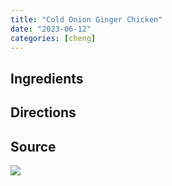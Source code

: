 ```yaml
---
title: "Cold Onion Ginger Chicken"
date: "2023-06-12"
categories: [cheng]
---
```


## Ingredients

## Directions

## Source

![](source.jpg)
